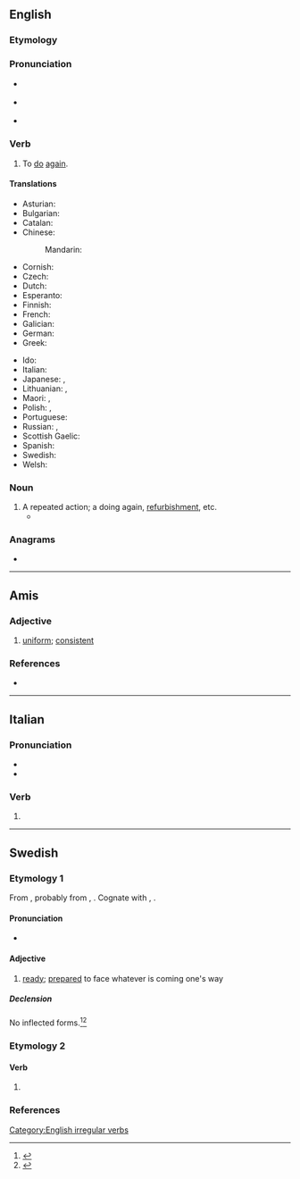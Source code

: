 {{also|rēdo|redő}}
==English==

===Etymology===
{{prefix|en|re|do}}

===Pronunciation===
* {{a|verb}} {{IPA|en|/ɹiˈdu/}}
* {{a|noun}} {{IPA|en|/ˈɹidu/}}
* {{audio|en|en-us-redo.ogg|Audio (US)}}

===Verb===
{{en-verb|redoes|redoing|redid|redone}}

# To [[do]] [[again]].
#: {{syn|en|rework}}
#: {{ant|en|undo}}

====Translations====
{{trans-top|to do again}}
* Asturian: {{t|ast|refacer}}
* Bulgarian: {{t+|bg|преправям}}
* Catalan: {{t+|ca|refer}}
* Chinese:
*: Mandarin: {{t|cmn|重做|tr=chóngzuò|sc=Hani}}
* Cornish: {{t|kw|daswul}}
* Czech: {{t|cs|předělat}}
* Dutch: {{t+|nl|herdoen}}
* Esperanto: {{t|eo|refari}}
* Finnish: {{t|fi|[[tehdä]] [[uudestaan]]}}
* French: {{t+|fr|refaire}}
* Galician: {{t|gl|refacer}}
* German: {{t|de|[[noch einmal]] [[machen]]}}
* Greek: {{t+|el|ξανακάνω}}
{{trans-mid}}
* Ido: {{t+|io|riagar}}
* Italian: {{t+|it|rifare}}
* Japanese: {{t|ja|やり直す|tr=やりなおす, yarinaosu|sc=Jpan}}, {{t|ja|[[再び]][[やる]]|tr=ふたたびやる, futatabi yaru|sc=Jpan}}
* Lithuanian: {{t|lt|perdaryti}}, {{t+|lt|perdirbti}}
* Maori: {{t|mi|tārua}}, {{t|mi|tukurua}}
* Polish: {{t+|pl|przerabiać|impf}}, {{t+|pl|przerobić|pf}}
* Portuguese: {{t+|pt|refazer}}
* Russian: {{t+|ru|переде́лывать|impf}}, {{t+|ru|переде́лать|pf}}
* Scottish Gaelic: {{t|gd|ath-dhèan}}
* Spanish: {{t+|es|rehacer}}
* Swedish: {{t+|sv|göra om}}
* Welsh: {{t|cy|ail-wneud}}
{{trans-bottom}}

===Noun===
{{en-noun}}

# A repeated action; a doing again, [[refurbishment]], etc.
#* {{quote-journal|en|date=June 1, 2008|author=C. J. Hughes|title=Where Change Is Underfoot, and Overhead|work=New York Times|url=http://www.nytimes.com/2008/06/01/realestate/01living.html
|passage=Eight years ago, the apartment cost $292,000, and the three '''redos''' totaled $48,000, but though he has no plans to sell, he thinks he could get $600,000 for the place today.}}

===Anagrams===
* {{anagrams|en|a=deor|Dore|EDRO|Oder|dero|doer|orde|rode|roed}}

[[Category:English irregular verbs]]

----

==Amis==

===Adjective===
{{head|ami|adjective}}

# [[uniform]]; [[consistent]]

===References===
* {{R:ami:Dictionary of the Central Dialect of Amis}}

----

==Italian==

===Pronunciation===
* {{it-IPA|rèdo}}
* {{rhymes|it|ɛdo}}

===Verb===
{{head|it|verb form}}

# {{infl of|it|redare||1|s|pres|ind}}

----

==Swedish==

===Etymology 1===
From {{der|sv|gmq-osw|rēþo}}, probably from {{der|sv|gml|rēde}}, {{m|gml|reide}}.
Cognate with {{cog|da|rede}}, {{cog|is|reiður}}.

====Pronunciation====
* {{audio|sv|Sv-redo.ogg|audio}}

====Adjective====
{{sv-adj|peri}}

# [[ready]]; [[prepared]] to face whatever is coming one's way

=====Declension=====
No inflected forms.<ref>{{R:svenska.se|saol}}</ref><ref>{{R:svenska.se|so}}</ref>

===Etymology 2===
{{nonlemma}}

====Verb====
{{head|sv|verb form}}

# {{sv-verb-form-past|rida|plural of=red}}

===References===
<references/>